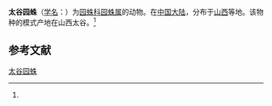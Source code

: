 {{Speciesbox
| name = 太谷园蛛
| status = 
| status_system = 
| image = 
| genus = Araneus
| species = taigunensis
| authority = (Zhu et al., 1988)<ref name='id13545'>{{cite web| url =http://www.bioinfo.cn/db05/BjdwSpecies.php?action=view&id=13545| title =太谷园蛛| work =《中国动物物种编目数据库》| publisher =中国科学院微生物研究所| author =中国科学院动物研究所| accessdate =2009-04-28| deadurl =yes| archiveurl =https://web.archive.org/web/20160305050239/http://www.bioinfo.cn/db05/BjdwSpecies.php?action=view&id=13545| archivedate =2016-03-05}}</ref>
}}

'''太谷园蛛'''（[[学名|学名]]：{{lang|la|''Araneus taigunensis''}}）为[[园蛛科|园蛛科]][[园蛛属|园蛛属]]的动物。在[[中国大陆|中国大陆]]，分布于[[山西|山西]]等地。该物种的模式产地在山西太谷。<ref name='id13545'/>

== 参考文献 ==
{{reflist}}

{{Wikispecies|Araneus taigunensis}}
{{Taxonbar|from=Q2406695}}

[[Category:园蛛属|太谷园蛛]]


{{蜘蛛小作品}}